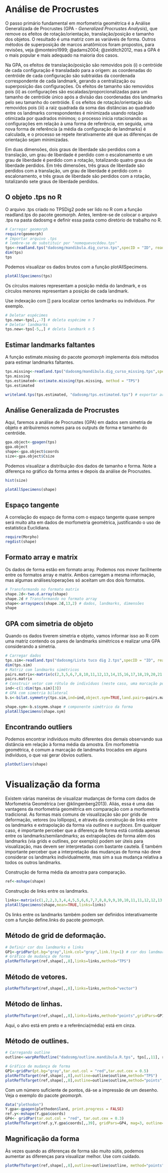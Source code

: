 # Análise de Procrustes

O passo primário fundamental em morfometria geométrica é a Análise Generalizada de Procrustes (GPA - *Generalized Procrustes Analysis*), que remove os efeitos de rotação/orientação, translação/posição e tamanho dos objetos. O resultado é uma matriz com as variáveis de forma. Outros métodos de superposição de marcos anatômicos foram propostos, para revisões, veja @monteiro1999; @adams2004; @zelditch2012, mas a GPA é o mais popular e mais adequado na maioria dos casos.

Na GPA, os efeitos de translação/posição são removidos pois (i) o centróide de cada configuração é transladado para a origem: as coordenadas do centróide de cada configuração são subtraídas da coordenada correspondente de cada landmark, gerando a centralização ou superposição das configurações. Os efeitos de tamanho são removidos pois (ii) as configurações são escaladas/proporcionalizadas para um tamanho de centróide único após a divisão das coordenadas dos landmarks pelo seu tamanho do centróide. E os efeitos de rotação/orientação são removidos pois (iii) a raiz quadrada da soma das distâncias ao quadrado entre os landmarks correspondentes é minimizada usando rotação otimizada por quadrados mínimos; o processo inicia rotacionando as configurações em relação à uma forma de referência, em seguida, uma nova forma de referência (a média da configuração de landmarks) é calculada, e o processo se repete iterativamente até que as diferenças de orientação sejam minimizadas.

Em duas dimensões, dois graus de liberdade são perdidos com a translação, um grau de liberdade é perdido com o escalonamento e um grau de liberdade é perdido com a rotação, totalizando quatro graus de liberdade perdidos. Em três dimensões, três graus de liberdade são perdidos com a translação, um grau de liberdade é perdido com o escalonamento, e três graus de liberdade são perdidos com a rotação, totalizando sete graus de liberdade perdidos.

## O objeto .tps no R

O arquivo .tps criado no TPSDig2 pode ser lido no R com a função readland.tps do pacote geomorph. Antes, lembre-se de colocar o arquivo .tps na pasta dadosmg e definir essa pasta como diretório de trabalho no R.

```r
# Carregar geomorph 
require(geomorph) 
# Importar arquivo .tps 
# lembre-se de substituir por "nomequevocêdeu.tps"
tps<-readland.tps("dadosmg/mandibula.dig_curso.tps",specID = "ID", readcurves = FALSE) 
dim(tps) 
tps
```

Podemos visualizar os dados brutos com a função plotAllSpecimens.

```r
plotAllSpecimens(tps)
```

Os círculos maiores representam a posição média do landmark, e os círculos menores representam a posição de cada landmark.

Use indexação com [] para localizar certos landmarks ou indivíduos. Por exemplo.

```r
# Deletar espécimes
tps.new<-tps[,,-7] # deleta espécime n 7
# Deletar landmarks
tps.new<-tps[-5,,] # deleta landmark n 5
```

## Estimar landmarks faltantes

A função estimate.missing do pacote *geomorph* implementa dois métodos para estimar landmarks faltantes.

```r
tps.missing<-readland.tps("dadosmg/mandibula.dig_curso_missing.tps",specID="ID",readcurves=FALSE)
tps.missing
tps.estimated<-estimate.missing(tps.missing, method = "TPS")
tps.estimated

writeland.tps(tps.estimated, "dadosmg/tps.estimated.tps") # exportar arquivo tps com landmarks estimados
```

## Análise Generalizada de Procrustes

Aqui, faremos a análise de Procrustes (GPA) em dados sem simetria de objeto e atribuiremos nomes para os outputs de forma e tamanho do centróide.

```r
gpa.object<-gpagen(tps)
gpa.object
shape<-gpa.object$coords
size<-gpa.object$Csize
```

Podemos visualizar a distribuição dos dados de tamanho e forma. Note a diferença no gráfico da forma antes e depois da análise de Procrustes.

```r
hist(size)
```

```r
plotAllSpecimens(shape)
```

## Espaço tangente

A correlação do espaço de forma com o espaço tangente quase sempre será muito alta em dados de morfometria geométrica, justificando o uso de estatística Euclidiana.

```r
require(Morpho)
regdist(shape)
```

## Formato array e matrix

Os dados de forma estão em formato array. Podemos nos mover facilmente entre os formatos array e matrix. Ambos carregam a mesma informação, mas algumas análises/operações só aceitam um dos dois formatos.

```r
# Transformando no formato matrix 
shape.2d<-two.d.array(shape) 
shape.2d # Transformando no formato array 
shape<-arrayspecs(shape.2d,13,2) # dados, landmarks, dimensões 
shape
```

## GPA com simetria de objeto

Quando os dados tiverem simetria e objeto, vamos informar isso ao R com uma matriz contendo os pares de landmarks simétricos e realizar uma GPA considerando a simetria.

```r
# Carregar dados
tps.sim<-readland.tps("dadosmg/Lista tuco dig 2.tps",specID = "ID", readcurves = FALSE)
dim(tps.sim)
# Matriz com landmarks simétricos
pairs.matrix<-matrix(c(2,3,5,6,7,8,10,11,12,13,14,15,16,17,18,19,20,21,23,24,25,26,27,28),nrow=12,ncol=2,byrow=T)
pairs.matrix
# Construir vetor com rótulo de indivíduos (neste caso, uma marcação por indivíduo)
ind<-c(1:dim(tps.sim)[3])
# GPA com simetria bilateral
b.s<-bilat.symmetry(tps.sim,ind=ind,object.sym=TRUE,land.pairs=pairs.matrix)

shape.sym<-b.s$symm.shape # componente simétrico da forma
plotAllSpecimens(shape.sym)
```

## Encontrando outliers

Podemos encontrar indivíduos muito diferentes dos demais observando sua distância em relação à forma média da amostra. Em morfometria geométrica, é comum a marcação de landmarks trocados em alguns indivíduos, o que vai gerar óbvios outliers.

```r
plotOutliers(shape)
```

# Visualização da forma

Existem várias maneiras de visualizar mudanças de forma com dados de Morfometria Geométrica (ver @klingenberg2013). Aliás, essa é uma das vantagens da morfometria geométrica em comparação com a morfometria tradicional. As formas mais comuns de visualização são por grids de deformação, vetores (ou lollipops), e através da construção de links entre os landmarks e extrapolação da forma via *outlines* e *surfaces*. Em qualquer caso, é importante perceber que a diferença de forma está contida apenas entre os landmarks/semilandmarks; as extrapolações de forma além dos landmarks (via grids e outlines, por exemplo) podem ser úteis para visualização, mas devem ser interpretadas com bastante cautela. É também importante perceber que a interpretação das mudanças de forma não deve considerar os landmarks individualmente, mas sim a sua mudança relativa a todos os outros landmarks.

Construção de forma média da amostra para comparação.

```r
ref<-mshape(shape)
```

Construção de links entre os landmarks.

```r
links<-matrix(c(1,2,2,3,3,4,4,5,5,6,6,7,7,8,8,9,9,10,10,11,11,12,12,13,13,1),nrow=13,ncol=2,byrow=T)
plotAllSpecimens(shape,mean=TRUE,links=links)
```

Os links entre os landmarks também podem ser definidos interativamente com a função define.links do pacote *geomorph*.

## Método de grid de deformação.

```r
# Definir cor dos landmarks e links
GP1<-gridPar(pt.bg="gray",link.col="gray",link.lty=1) # cor dos landmarks e links
# Gráfico de mudança de forma
plotRefToTarget(ref,shape[,,8],links=links,method="TPS")
```

## Método de vetores.

```r
plotRefToTarget(ref,shape[,,8],links=links,method="vector")
```

## Método de linhas.

```r
plotRefToTarget(ref,shape[,,8],links=links,method="points",gridPars=GP1)
```

Aqui, o alvo está em preto e a referência(média) está em cinza.

## Método de outlines.

```r
# Carregando outline
outline<-warpRefOutline("dadosmg/outline.mandibula.R.tps", tps[,,11], ref)
```

```r
# Gráfico de mudança de forma
GP1<-gridPar(pt.bg="gray",tar.out.col = "red",tar.out.cex = 0.5)
plotRefToTarget(ref,shape[,,8],outline=outline$outline,method="TPS")
plotRefToTarget(ref,shape[,,8],outline=outline$outline,method="points",gridPars=GP1)
```

Com um número suficiente de pontos, dá-se a impressão de um desenho. Veja o exemplo do pacote *geomorph*.

```r
data("plethodon") 
Y.gpa<-gpagen(plethodon$land, print.progress = FALSE) 
ref.y<-mshape(Y.gpa$coords) 
GP4<- gridPar(tar.out.col = "red", tar.out.cex = 0.3)
plotRefToTarget(ref.y,Y.gpa$coords[,,39], gridPars=GP4, mag=3, outline=plethodon$outline, method="TPS")
```

## Magnificação da forma

Às vezes quando as diferenças de forma são muito sútis, podemos aumentar as diferenças para visualizar melhor. Use com cuidado.

```r
plotRefToTarget(ref,shape[,,8],outline=outline$outline, method="points",gridPars=GP1,mag=3)
```

